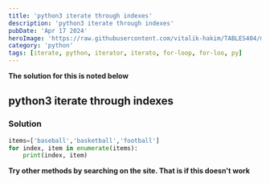 ---
title: 'python3 iterate through indexes'
description: 'python3 iterate through indexes'
pubDate: 'Apr 17 2024'
heroImage: 'https://raw.githubusercontent.com/vitalik-hakim/TABLES404/main/error_b/python.jpg'
category: 'python'
tags: [iterate, python, iterator, iterato, for-loop, for-loo, py]
---

**The solution for this is noted below**

## python3 iterate through indexes

### Solution

```python
items=['baseball','basketball','football']
for index, item in enumerate(items):
    print(index, item)
```
**Try other methods by searching on the site. That is if this doesn't work**
